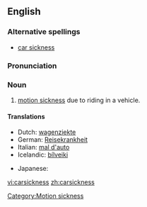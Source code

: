 ==English==
===Alternative spellings===
*[[car sickness]]

===Pronunciation===
{{IPA|ˈkɑɹ.sɪk.nɛs}}

===Noun===
{{en-noun|-}}

#[[motion sickness]] due to riding in a vehicle.

====Translations====
{{trans-top|motion sickness due to riding in a vehicle}}
*Dutch: [[wagenziekte]] {{f}}
*German: [[Reisekrankheit]] {{f}}
*Italian: [[mal d'auto]] {{m}}
*Icelandic: [[bílveiki]] {{f}}
{{trans-mid}}
* Japanese: {{t|ja|sc=Jpan|車酔い|tr=kuruma-yoi}}
{{trans-bottom}}

[[Category:Motion sickness]]

[[vi:carsickness]]
[[zh:carsickness]]